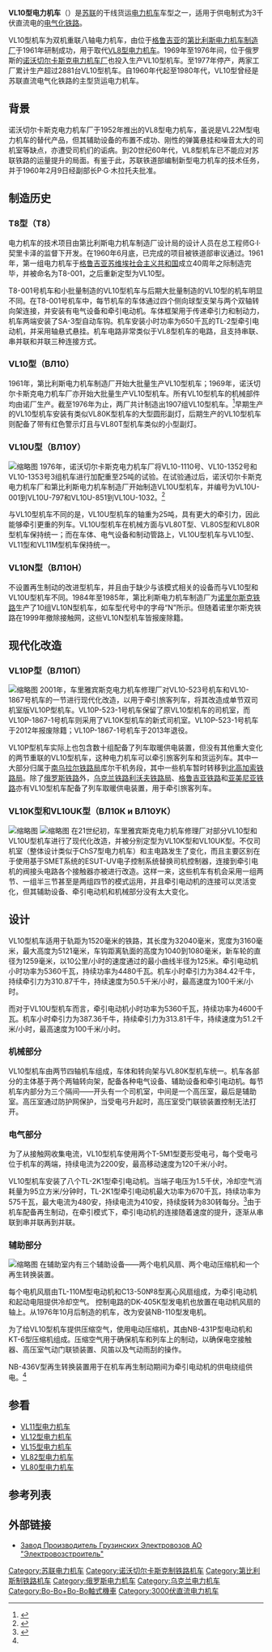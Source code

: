 {{Infobox Locomotive
| name = VL10<br/>ВЛ10
| image = ВЛ10-1191, Россия, Ленинградская область, станция Мга (Trainpix 91711).jpg
| caption = VL10型1191号机车
| type = [[电力机车|电力机车]]
| origin = {{USSR}}
| designer = 
| builder = [[第比利斯电力机车制造厂|第比利斯电力机车制造厂]]<br/>[[诺沃切尔卡斯克电力机车厂|诺沃切尔卡斯克电力机车厂]]
| buildmodel = 
| ordernumber = 
| serialnumber = 
| roadnumber = 
| builddate = 1961年—1976年（VL10型）<br/>1976年—2005年（VL10U型）<br/>1984年—1985年（VL10N型）
| totalproduction  = 2,881台
| user = {{USSR}}<br/>{{RUS}}<br/>{{UKR}}<br />{{ARM}}<br>{{GEO}}<br/>{{AZE}}
| railroad = 
| deliverydate = 
| firstrundate = 
| lastrundate = 
| retiredate = 
| scrapdate = 
| nicknames = 
| aarwheels = 
| uicclass = Bo'Bo'+Bo'Bo'
| gauge = 1520 mm
| trucks = 
| bogies = 
| wheeldiameter = 1259 mm（新轮）
| axleload = 23 t（VL10）<br>25 t（VL10U）
| wheelbase = 
| minimumcurve = 
| length = 
| width = 
| height = 
| framesize = 
| weight = 
| sandcap = 
| electricsystem = DC 3000V
| collectionmethod = 
| transmission = 
| tractionmotors = 
| topspeed = 100 km/h
| sustainedspeed = 
| poweroutput = 5360 kw（小时，VL10型）<br> 4480 kw（持续，VL10型）
| tractiveeffort = 384.42 kN（小时，VL10型）<br> 310.87 kN（持续，VL10型）
| factorofadhesion = 
| locobrakes = 
| locobrakepower = 
| locobrakeforce = 
| trainbrakes = 
| safety = 
| notes =
}}
'''VL10型电力机车'''（{{lang-ru|'''ВЛ10'''}}）是[[苏联|苏联]]的干线货运[[电力机车|电力机车]]车型之一，适用于供电制式为3千伏直流电的[[电气化铁路|电气化铁路]]。

VL10型机车为双机重联八轴电力机车，由位于[[格鲁吉亚|格鲁吉亚]]的[[第比利斯电力机车制造厂|第比利斯电力机车制造厂]]于1961年研制成功，用于取代[[VL8型电力机车|VL8型电力机车]]。1969年至1976年间，位于俄罗斯的[[诺沃切尔卡斯克电力机车厂|诺沃切尔卡斯克电力机车厂]]也投入生产VL10型机车。至1977年停产，两家工厂累计生产超过2881台VL10型机车。自1960年代起至1980年代，VL10型曾经是苏联直流电气化铁路的主型货运电力机车。

== 背景 ==
诺沃切尔卡斯克电力机车厂于1952年推出的VL8型电力机车，虽说是VL22M型电力机车的替代产品，但其辅助设备的布置不成功、刚性的弹簧悬挂和噪音太大的司机室等缺点，亦遭受司机们的诟病。到20世纪60年代，VL8型机车已不能应对苏联铁路的运量提升的局面。有鉴于此，苏联铁道部编制新型电力机车的技术任务，并于1960年2月9日经副部长P·G·木拉托夫批准。

== 制造历史 ==
=== T8型（Т8） ===
电力机车的技术项目由第比利斯电力机车制造厂设计局的设计人员在总工程师G·I·契里卡泽的监督下开发。在1960年6月底，已完成的项目被铁道部审议通过。1961年，第一组电力机车于[[格鲁吉亚苏维埃社会主义共和国|格鲁吉亚苏维埃社会主义共和国]]成立40周年之际制造完毕，并被命名为T8-001，之后重新定型为VL10型。

T8-001号机车和小批量制造的VL10型机车与后期大批量制造的VL10型的机车明显不同。在T8-001号机车中，每节机车的车体通过四个侧向球型支架与两个双轴转向架连接，并安装有电气设备和牵引电动机。车体框架用于传递牵引力和制动力，机车两端安装了SA-3型自动车钩。机车安装小时功率为650千瓦的TL-2型牵引电动机，并采用轴悬式悬挂。机车电路非常类似于VL8型机车的电路，且支持串联、串并联和并联三种连接方式。

=== VL10型（ВЛ10） ===
1961年，第比利斯电力机车制造厂开始大批量生产VL10型机车；1969年，诺沃切尔卡斯克电力机车厂亦开始大批量生产VL10型机车。所有VL10型机车的机械部件均由诺厂生产。截至1976年为止，两厂共计制造出1907组VL10型机车。<ref name=vl10>{{Cite web|title=Список подвижного состава — ВЛ10|url=https://trainpix.org/list.php?mid=15|accessdate=|author=|date=|format=|publisher=|language=|archive-date=2021-08-17|archive-url=https://web.archive.org/web/20210817012917/https://trainpix.org/list.php?mid=15}}</ref>早期生产的VL10型机车安装有类似VL80K型机车的大型圆形副灯，后期生产的VL10型机车则配备了带有红色警示灯且与VL80T型机车类似的小型副灯。

=== VL10U型（ВЛ10У） ===
[[File:ВЛ10У-571,_Russia,_Saint_Petersburg,_Sapyornaya_-_Izhory_stretch_(Trainpix_62422).jpg|缩略图]]
1976年，诺沃切尔卡斯克电力机车厂将VL10-1110号、VL10-1352号和VL10-1353号3组机车进行加配重至25吨的试验。在试验通过后，诺沃切尔卡斯克电力机车厂和第比利斯电力机车制造厂开始制造VL10U型机车，并编号为VL10U-001到VL10U-797和VL10U-851到VL10U-1032。<ref name=vl10u>{{Cite web|title=Список подвижного состава — ВЛ10У|url=https://trainpix.org/list.php?mid=16|accessdate=|author=|date=|format=|publisher=|language=|archive-date=2021-08-14|archive-url=https://web.archive.org/web/20210814091152/https://trainpix.org/list.php?mid=16}}</ref>

与VL10型机车不同的是，VL10U型机车的轴重为25吨，具有更大的牵引力，因此能够牵引更重的列车。VL10U型机车在机械方面与VL80T型、VL80S型和VL80R型机车保持统一；而在车体、电气设备和制动管路上，VL10U型机车与VL10型、VL11型和VL11M型机车保持统一。

=== VL10N型（ВЛ10Н） ===
不设置再生制动的改进型机车，并且由于缺少与该模式相关的设备而与VL10型和VL10U型机车不同。1984年至1985年，第比利斯电力机车制造厂为[[诺里尔斯克铁路|诺里尔斯克铁路]]生产了10组VL10N型机车，如车型代号中的字母“N”所示。但随着诺里尔斯克铁路在1999年撤除接触网，这些VL10N型机车皆报废除籍。

== 现代化改造 ==
=== VL10P型（ВЛ10П） ===
[[File:VL10-523-1.jpg|缩略图]]
2001年，车里雅宾斯克电力机车修理厂对VL10-523号机车和VL10-1867号机车的一节进行现代化改造，以用于牵引旅客列车，将其改造成单节双司机室版VL10P型机车。VL10P-523-1号机车保留了原VL10型机车的司机室，而VL10P-1867-1号机车则采用了VL10K型机车的新式司机室。VL10P-523-1号机车于2012年报废除籍；VL10P-1867-1号机车于2013年退役。

VL10P型机车实际上也包含数十组配备了列车取暖供电装置，但没有其他重大变化的两节重联的VL10型机车，这种电力机车可以牵引旅客列车和货运列车。其中一大部分归属于[[南乌拉尔铁路局|南乌拉尔铁路局]]库尔干机务段，其中一些机车暂时转移到[[北高加索铁路局|北高加索铁路局]]。除了[[俄罗斯铁路|俄罗斯铁路]]外，[[乌克兰铁路|乌克兰铁路]][[利沃夫铁路局|利沃夫铁路局]]、[[格鲁吉亚铁路|格鲁吉亚铁路]]和[[南高加索鐵路|亚美尼亚铁路]]亦有VL10型机车配备了列车取暖供电装置，用于牵引旅客列车。

=== VL10K型和VL10UK型（ВЛ10К и ВЛ10УК） ===
[[File:ВЛ10К-1077,_Россия,_Самарская_область,_станция_Сызрань-I_(Trainpix_211429).jpg|缩略图]]
[[File:Electric_loco_VL10K_traction_motors_connections.png|缩略图]]
在21世纪初，车里雅宾斯克电力机车修理厂对部分VL10型和VL10U型机车进行了现代化改造，并被分别定型为VL10K型和VL10UK型。不仅司机室（整体设计类似于ChS7型电力机车）和主电路发生了变化，而且主要区别在于使用基于SMET系统的ESUT-UV电子控制系统替换司机控制器，连接到牵引电机的阀接头电路各个接触器亦被进行改造。这样一来，这些机车有机会采用一组两节、一组半三节甚至是两组四节的模式运用，并且牵引电动机的连接可以灵活变化，但其辅助设备、牵引电动机和机械部分没有太大变化。

== 设计 ==
VL10型机车适用于轨距为1520毫米的铁路，其长度为32040毫米，宽度为3160毫米，最大高度为5121毫米，车钩距离轨面的高度为1040到1080毫米，新车轮的直径为1259毫米，以10公里/小时的速度通过的最小曲线半径为125米。牵引电动机小时功率为5360千瓦，持续功率为4480千瓦。机车小时牵引力为384.42千牛，持续牵引力为310.87千牛，持续速度为50.5千米/小时，最高速度为100千米/小时。

而对于VL10U型机车而言，牵引电动机小时功率为5360千瓦，持续功率为4600千瓦。机车小时牵引力为387.36千牛，持续牵引力为313.81千牛，持续速度为51.2千米/小时，最高速度为100千米/小时。

=== 机械部分 ===
VL10型机车由两节四轴机车组成，车体和转向架与VL80K型机车统一。机车各部分的主体基于两个两轴转向架，配备各种电气设备、辅助设备和牵引电动机。每节机车内部分为三个隔间——开头有一个司机室，中间是一个高压室，最后是辅助室。高压室通过防护网保护，当受电弓升起时，高压室受门联锁装置控制无法打开。

=== 电气部分 ===
为了从接触网收集电流，VL10型机车使用两个T-5M1型菱形受电弓，每个受电弓位于机车的两端，持续电流为2200安，最高移动速度为120千米/小时。

VL10型机车安装了八个TL-2K1型牵引电动机。当端子电压为1.5千伏，冷却空气消耗量为95立方米/分钟时，TL-2K1型牵引电动机最大功率为670千瓦，持续功率为575千瓦，最大电流为480安，持续电流为410安，持续旋转为830转每分。<ref name=trainshistory>{{Cite web|title=Электровоз ВЛ10|url=http://trainshistory.ru/article/lokomotivy/magistralnye-elektrovozy/dvuhsistemnye/elektrovoz-vl10|accessdate=|author=|date=|format=|publisher=|language=ru|archive-date=2020-10-01|archive-url=https://web.archive.org/web/20201001012349/https://trainshistory.ru/article/lokomotivy/magistralnye-elektrovozy/dvuhsistemnye/elektrovoz-vl10}}</ref>由于机车配备再生制动，在牵引模式下，牵引电动机的连接随着速度的提升，逐渐从串联到串并联再到并联。

=== 辅助部分 ===
[[File:NB-436-VL10K.jpg|缩略图]]
在辅助室内有三个辅助设备——两个电机风扇、两个电动压缩机和一个再生转换装置。

每个电机风扇由TL-110M型电动机和C13-50№8型离心风扇组成，为牵引电动机和起动电阻提供冷却空气。 控制电路的DK-405K型发电机也放置在电动机风扇的轴上。从1976年10月后制造的机车，改为安装NB-110型发电机。

为了给VL10型机车提供压缩空气，使用电动压缩机，其由NB-431P型电动机和KT-6型压缩机组成。压缩空气用于确保机车和列车上的制动，以确保电空接触器、高压室气动门联锁装置、风笛以及气动雨刮的操作。

NB-436V型再生转换装置用于在机车再生制动期间为牵引电动机的供电绕组供电。<ref name=trainshistory/>

==参看==
* [[VL11型电力机车|VL11型电力机车]]
* [[VL12型电力机车|VL12型电力机车]]
* [[VL15型电力机车|VL15型电力机车]]
* [[VL82型电力机车|VL82型电力机车]]
* [[VL80型电力机车|VL80型电力机车]]

== 参考列表 ==
<references />

==外部链接==
{{commonscat|VL10}}
* {{ru}}[http://glmf.ge/?lang=rus&action=products_item&id=5 Завод Производитель Грузинских Электровозов АО "Электровозстроитель"] {{Wayback|url=http://glmf.ge/?lang=rus&action=products_item&id=5 |date=20220226095745 }}

{{Soviet and CIS locomotives}}

[[Category:苏联电力机车|Category:苏联电力机车]]
[[Category:诺沃切尔卡斯克制铁路机车|Category:诺沃切尔卡斯克制铁路机车]]
[[Category:第比利斯制铁路机车|Category:第比利斯制铁路机车]]
[[Category:俄罗斯电力机车|Category:俄罗斯电力机车]]
[[Category:乌克兰电力机车|Category:乌克兰电力机车]]
[[Category:Bo-Bo+Bo-Bo軸式機車|Category:Bo-Bo+Bo-Bo軸式機車]]
[[Category:3000伏直流电力机车|Category:3000伏直流电力机车]]